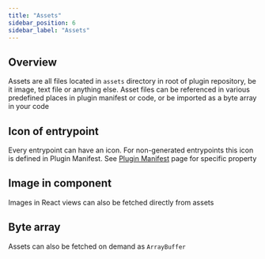 ```yaml
---
title: "Assets"
sidebar_position: 6
sidebar_label: "Assets"
---
```



## Overview

Assets are all files located in `assets` directory in root of plugin repository, be it image, text file or anything else.
Asset files can be referenced in various predefined places in plugin manifest or code, or be imported as a byte array in your code


## Icon of entrypoint

Every entrypoint can have an icon. For non-generated entrypoints this icon is defined in Plugin Manifest. 
See [Plugin Manifest](../plugin-development/manifest#entrypointicon) page for specific property 

## Image in component

Images in React views can also be fetched directly from assets

<AssetImageCode/>

## Byte array

Assets can also be fetched on demand as `ArrayBuffer`

<AssetsByteArrayCode screenshot={false}/>

[//]: # (## API Reference)

[//]: # (TODO)
